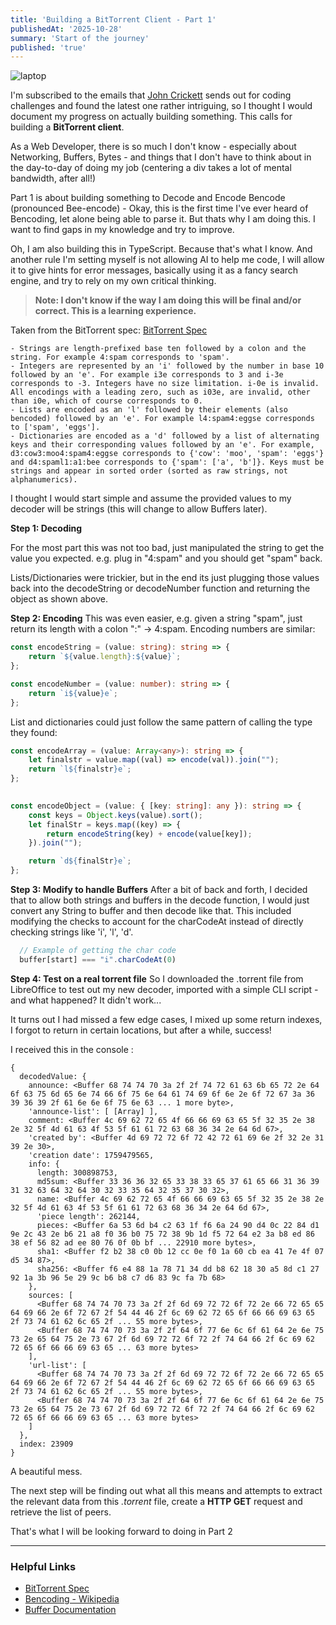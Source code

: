 ```yaml
---
title: 'Building a BitTorrent Client - Part 1'
publishedAt: '2025-10-28'
summary: 'Start of the journey'
published: 'true'
---
```


![laptop](https://images.unsplash.com/photo-1555099962-4199c345e5dd?ixlib=rb-4.1.0&ixid=M3wxMjA3fDB8MHxzZWFyY2h8NDJ8fGNvZGluZ3xlbnwwfHwwfHx8MA%3D%3D&auto=format&fit=crop&q=60&w=900)

I'm subscribed to the emails that [John Crickett](https://codingchallenges.substack.com/) sends out for coding challenges and found the latest one rather intriguing, so I thought I would document my progress on actually building something.
This calls for building a **BitTorrent client**. 

As a Web Developer, there is so much I don't know - especially about Networking, Buffers, Bytes - and things that I don't have to think about in the day-to-day of doing my job (centering a div takes a lot of mental bandwidth, after all!)

Part 1 is about building something to Decode and Encode Bencode (pronounced Bee-encode) - Okay, this is the first time I've ever heard of Bencoding, let alone being able to parse it. But thats why I am doing this. I want to find gaps in my knowledge and try to improve.

Oh, I am also building this in TypeScript. Because that's what I know. And another rule I'm setting myself is not allowing AI to help me code, I will allow it to give hints for error messages, basically using it as a fancy search engine, and try to rely on my own critical thinking. 

> **Note: I don't know if the way I am doing this will be final and/or correct. This is a learning experience.**

Taken from the BitTorrent spec: [BitTorrent Spec](https://www.bittorrent.org/beps/bep_0003.html)

```# bencoding
- Strings are length-prefixed base ten followed by a colon and the string. For example 4:spam corresponds to 'spam'.
- Integers are represented by an 'i' followed by the number in base 10 followed by an 'e'. For example i3e corresponds to 3 and i-3e corresponds to -3. Integers have no size limitation. i-0e is invalid. All encodings with a leading zero, such as i03e, are invalid, other than i0e, which of course corresponds to 0.
- Lists are encoded as an 'l' followed by their elements (also bencoded) followed by an 'e'. For example l4:spam4:eggse corresponds to ['spam', 'eggs'].
- Dictionaries are encoded as a 'd' followed by a list of alternating keys and their corresponding values followed by an 'e'. For example, d3:cow3:moo4:spam4:eggse corresponds to {'cow': 'moo', 'spam': 'eggs'} and d4:spaml1:a1:bee corresponds to {'spam': ['a', 'b']}. Keys must be strings and appear in sorted order (sorted as raw strings, not alphanumerics).
```

I thought I would start simple and assume the provided values to my decoder will be strings (this will change to allow Buffers later).

**Step 1: Decoding** 

For the most part this was not too bad, just manipulated the string to get the value you expected. e.g. plug in "4:spam" and you should get "spam" back.

Lists/Dictionaries were trickier, but in the end its just plugging those values back into the decodeString or decodeNumber function and returning the object as shown above. 


**Step 2: Encoding**
This was even easier, e.g. given a string "spam", just return its length with a colon ":" -> 4:spam.
Encoding numbers are similar:

```ts
const encodeString = (value: string): string => {
	return `${value.length}:${value}`;
};

const encodeNumber = (value: number): string => {
	return `i${value}e`;
};
```


List and dictionaries could just follow the same pattern of calling the type they found:

```ts
const encodeArray = (value: Array<any>): string => {
	let finalstr = value.map((val) => encode(val)).join("");
	return `l${finalstr}e`;
};

  
const encodeObject = (value: { [key: string]: any }): string => {
	const keys = Object.keys(value).sort();
	let finalStr = keys.map((key) => {
		return encodeString(key) + encode(value[key]);
	}).join("");

	return `d${finalStr}e`;
};
```

**Step 3: Modify to handle Buffers**
After a bit of back and forth, I decided that to allow both strings and buffers in the decode function, 
I would just convert any String to buffer and then decode like that. 
This included modifying the checks to account for the charCodeAt instead of directly checking strings like 'i', 'l', 'd'.

```ts
  // Example of getting the char code
  buffer[start] === "i".charCodeAt(0)
```


**Step 4: Test on a real torrent file**
So I downloaded the .torrent file from LibreOffice to test out my new decoder, imported with a simple CLI script - and what happened? It didn't work...

It turns out I had missed a few edge cases, I mixed up some return indexes, I forgot to return in certain locations, but after a while, success!

I received this in the console :

```
{
  decodedValue: {
    announce: <Buffer 68 74 74 70 3a 2f 2f 74 72 61 63 6b 65 72 2e 64 6f 63 75 6d 65 6e 74 66 6f 75 6e 64 61 74 69 6f 6e 2e 6f 72 67 3a 36 39 36 39 2f 61 6e 6e 6f 75 6e 63 ... 1 more byte>,
    'announce-list': [ [Array] ],
    comment: <Buffer 4c 69 62 72 65 4f 66 66 69 63 65 5f 32 35 2e 38 2e 32 5f 4d 61 63 4f 53 5f 61 61 72 63 68 36 34 2e 64 6d 67>,
    'created by': <Buffer 4d 69 72 72 6f 72 42 72 61 69 6e 2f 32 2e 31 39 2e 30>,
    'creation date': 1759479565,
    info: {
      length: 300898753,
      md5sum: <Buffer 33 36 36 32 65 33 38 33 65 37 61 65 66 31 36 39 31 32 63 64 32 64 30 32 33 35 64 32 35 37 30 32>,
      name: <Buffer 4c 69 62 72 65 4f 66 66 69 63 65 5f 32 35 2e 38 2e 32 5f 4d 61 63 4f 53 5f 61 61 72 63 68 36 34 2e 64 6d 67>,
      'piece length': 262144,
      pieces: <Buffer 6a 53 6d b4 c2 63 1f f6 6a 24 90 d4 0c 22 84 d1 9e 2c 43 2e b6 21 a8 f0 36 b0 75 72 38 9b 1d f5 72 64 e2 3a b8 ed 86 38 ef 56 82 ad ee 80 76 0f 0b bf ... 22910 more bytes>,
      sha1: <Buffer f2 b2 38 c0 0b 12 cc 0e f0 1a 60 cb ea 41 7e 4f 07 d5 34 87>,
      sha256: <Buffer f6 e4 88 1a 78 71 34 dd b8 62 18 30 a5 8d c1 27 92 1a 3b 96 5e 29 9c b6 b8 c7 d6 83 9c fa 7b 68>
    },
    sources: [
      <Buffer 68 74 74 70 73 3a 2f 2f 6d 69 72 72 6f 72 2e 66 72 65 65 64 69 66 2e 6f 72 67 2f 54 44 46 2f 6c 69 62 72 65 6f 66 66 69 63 65 2f 73 74 61 62 6c 65 2f ... 55 more bytes>,
      <Buffer 68 74 74 70 73 3a 2f 2f 64 6f 77 6e 6c 6f 61 64 2e 6e 75 73 2e 65 64 75 2e 73 67 2f 6d 69 72 72 6f 72 2f 74 64 66 2f 6c 69 62 72 65 6f 66 66 69 63 65 ... 63 more bytes>
    ],
    'url-list': [
      <Buffer 68 74 74 70 73 3a 2f 2f 6d 69 72 72 6f 72 2e 66 72 65 65 64 69 66 2e 6f 72 67 2f 54 44 46 2f 6c 69 62 72 65 6f 66 66 69 63 65 2f 73 74 61 62 6c 65 2f ... 55 more bytes>,
      <Buffer 68 74 74 70 73 3a 2f 2f 64 6f 77 6e 6c 6f 61 64 2e 6e 75 73 2e 65 64 75 2e 73 67 2f 6d 69 72 72 6f 72 2f 74 64 66 2f 6c 69 62 72 65 6f 66 66 69 63 65 ... 63 more bytes>
    ]
  },
  index: 23909
}

```

A beautiful mess.

The next step will be finding out what all this means and attempts to extract the relevant data from this *.torrent* file, create a **HTTP GET** request and retrieve the list of peers. 

That's what I will be looking forward to doing in Part 2

---
 ### Helpful Links
 - [BitTorrent Spec](https://www.bittorrent.org/beps/bep_0003.html)
 - [Bencoding - Wikipedia](https://en.wikipedia.org/wiki/Bencode)
 - [Buffer Documentation](https://nodejs.org/api/buffer.html)